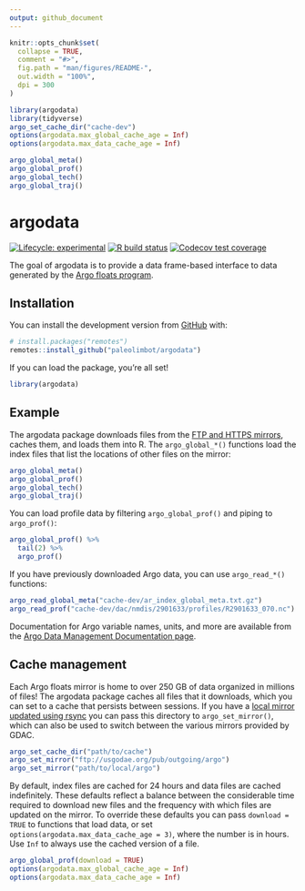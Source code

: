 ```yaml
---
output: github_document
---
```


<!-- README.md is generated from README.Rmd. Please edit that file -->

```r
knitr::opts_chunk$set(
  collapse = TRUE,
  comment = "#>",
  fig.path = "man/figures/README-",
  out.width = "100%",
  dpi = 300
)

library(argodata)
library(tidyverse)
argo_set_cache_dir("cache-dev")
options(argodata.max_global_cache_age = Inf)
options(argodata.max_data_cache_age = Inf)

argo_global_meta()
argo_global_prof()
argo_global_tech()
argo_global_traj()
```

# argodata

<!-- badges: start -->
[![Lifecycle: experimental](https://img.shields.io/badge/lifecycle-experimental-orange.svg)](https://www.tidyverse.org/lifecycle/#experimental)
[![R build status](https://github.com/paleolimbot/argodata/workflows/R-CMD-check/badge.svg)](https://github.com/paleolimbot/argodata/actions)
[![Codecov test coverage](https://codecov.io/gh/paleolimbot/argodata/branch/master/graph/badge.svg)](https://codecov.io/gh/paleolimbot/argodata?branch=master)
<!-- badges: end -->

The goal of argodata is to provide a data frame-based interface to data generated by the [Argo floats program](https://argo.ucsd.edu/).

## Installation

You can install the development version from [GitHub](https://github.com/) with:

``` r
# install.packages("remotes")
remotes::install_github("paleolimbot/argodata")
```

If you can load the package, you're all set!

```r
library(argodata)
```

## Example

The argodata package downloads files from the [FTP and HTTPS mirrors](http://www.argodatamgt.org/Access-to-data/Access-via-FTP-or-HTTPS-on-GDAC), caches them, and loads them into R. The `argo_global_*()` functions load the index files that list the locations of other files on the mirror:

```r
argo_global_meta()
argo_global_prof()
argo_global_tech()
argo_global_traj()
```

You can load profile data by filtering `argo_global_prof()` and piping to `argo_prof()`:

```r
argo_global_prof() %>% 
  tail(2) %>% 
  argo_prof()
```

If you have previously downloaded Argo data, you can use `argo_read_*()` functions:

```r
argo_read_global_meta("cache-dev/ar_index_global_meta.txt.gz")
argo_read_prof("cache-dev/dac/nmdis/2901633/profiles/R2901633_070.nc")
```

Documentation for Argo variable names, units, and more are available from the [Argo Data Management Documentation page](http://www.argodatamgt.org/Documentation).

## Cache management

Each Argo floats mirror is home to over 250 GB of data organized in millions of files! The argodata package caches all files that it downloads, which you can set to a cache that persists between sessions. If you have a [local mirror updated using rsync](http://www.argodatamgt.org/Access-to-data/Argo-GDAC-synchronization-service) you can pass this directory to `argo_set_mirror()`, which can also be used to switch between the various mirrors provided by GDAC.

```r
argo_set_cache_dir("path/to/cache")
argo_set_mirror("ftp://usgodae.org/pub/outgoing/argo")
argo_set_mirror("path/to/local/argo")
```

By default, index files are cached for 24 hours and data files are cached indefinitely. These defaults reflect a balance between the considerable time required to download new files and the frequency with which files are updated on the mirror. To override these defaults you can pass `download = TRUE` to functions that load data, or set `options(argodata.max_data_cache_age = 3)`, where the number is in hours. Use `Inf` to always use the cached version of a file.

```r
argo_global_prof(download = TRUE)
options(argodata.max_global_cache_age = Inf)
options(argodata.max_data_cache_age = Inf)
```

